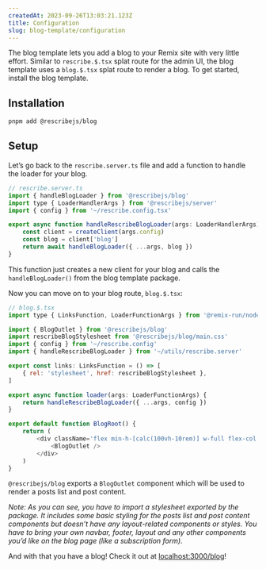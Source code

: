 ```yaml
---
createdAt: 2023-09-26T13:03:21.123Z
title: Configuration
slug: blog-template/configuration
---
```


The blog template lets you add a blog to your Remix site with very little effort. Similar to `rescribe.$.tsx` splat route for the admin UI, the blog template uses a `blog.$.tsx` splat route to render a blog. To get started, install the blog template.

## Installation

```bash
pnpm add @rescribejs/blog
```

## Setup

Let’s go back to the `rescribe.server.ts` file and add a function to handle the loader for your blog.

```javascript
// rescribe.server.ts
import { handleBlogLoader } from '@rescribejs/blog'
import type { LoaderHandlerArgs } from '@rescribejs/server'
import { config } from '~/rescribe.config.tsx'

export async function handleRescribeBlogLoader(args: LoaderHandlerArgs) {
	const client = createClient(args.config)
	const blog = client['blog']
	return await handleBlogLoader({ ...args, blog })
}
```

This function just creates a new client for your blog and calls the `handleBlogLoader()` from the blog template package.

Now you can move on to your blog route, `blog.$.tsx`:

```javascript
// blog.$.tsx
import type { LinksFunction, LoaderFunctionArgs } from '@remix-run/node'

import { BlogOutlet } from '@rescribejs/blog'
import rescribeBlogStylesheet from '@rescribejs/blog/main.css'
import { config } from '~/rescribe.config'
import { handleRescribeBlogLoader } from '~/utils/rescribe.server'

export const links: LinksFunction = () => [
	{ rel: 'stylesheet', href: rescribeBlogStylesheet },
]

export async function loader(args: LoaderFunctionArgs) {
	return handleRescribeBlogLoader({ ...args, config })
}

export default function BlogRoot() {
	return (
		<div className='flex min-h-[calc(100vh-10rem)] w-full flex-col mx-auto max-w-4xl justify-start items-center'>
			<BlogOutlet />
		</div>
	)
}
```

`@rescribejs/blog` exports a `BlogOutlet` component which will be used to render a posts list and post content.

*Note: As you can see, you have to import a stylesheet exported by the package. It includes some basic styling for the posts list and post content components but doesn’t have any layout-related components or styles. You have to bring your own navbar, footer, layout and any other components you’d like on the blog page (like a subscription form).*

And with that you have a blog! Check it out at [localhost:3000/blog](http://localhost:3000/blog)!
